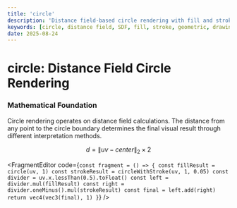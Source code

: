 ```yaml
---
title: 'circle'
description: 'Distance field-based circle rendering with fill and stroke modes'
keywords: [circle, distance field, SDF, fill, stroke, geometric, drawing]
date: 2025-08-24
---
```



# circle: Distance Field Circle Rendering

### Mathematical Foundation

Circle rendering operates on distance field calculations. The distance from any point to the circle boundary determines the final visual result through different interpretation methods.

$$
d = \|uv - center\|_2 \times 2
$$

<FragmentEditor
        code={`
const fragment = () => {
        const fillResult = circle(uv, 1)
        const strokeResult = circleWithStroke(uv, 1, 0.05)
        const divider = uv.x.lessThan(0.5).toFloat()
        const left = divider.mul(fillResult)
        const right = divider.oneMinus().mul(strokeResult)
        const final = left.add(right)
        return vec4(vec3(final), 1)
}
`}
/>

